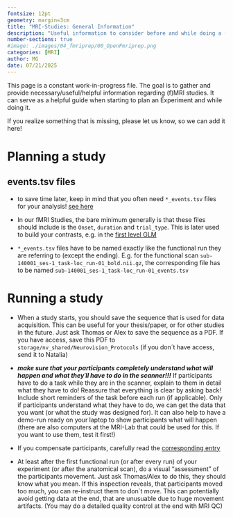 ```yaml
---
fontsize: 12pt
geometry: margin=3cm
title: "MRI-Studies: General Information"
description: "Useful information to consider before and while doing a (f)MRI Study"
number-sections: true
#image: ./images/04_fmriprep/00_OpenFmriprep.png
categories: [MRI]
author: MG
date: 07/21/2025
---
```


This page is a constant work-in-progress file. The goal is to gather and provide necessary/useful/helpful information regarding (f)MRI studies. It can serve as a helpful guide when starting to plan an Experiment and while doing it.

If you realize something that is missing, please let us know, so we can add it here!

# Planning a study

## events.tsv files

-   to save time later, keep in mind that you often need `*_events.tsv` files for your analysis! [see here](https://bids-specification.readthedocs.io/en/stable/modality-specific-files/task-events.html)

-   In our fMRI Studies, the bare minimum generally is that these files should include is the `Onset`, `duration` and `trial_type`. This is later used to build your contrasts, e.g. in the [first level GLM](../../dicom_to_glm/first_level_glm_nilearn.qmd)

-   `*_events.tsv` files have to be named exactly like the functional run they are referring to (except the ending). E.g. for the functional scan `sub-140001_ses-1_task-loc_run-01_bold.nii.gz`, the corresponding file has to be named `sub-140001_ses-1_task-loc_run-01_events.tsv`

# Running a study

-   When a study starts, you should save the sequence that is used for data acquisition. This can be useful for your thesis/paper, or for other studies in the future. Just ask Thomas or Alex to save the sequence as a PDF. If you have access, save this PDF to `storage/nv_shared/Neurovision_Protocols` (if you don´t have access, send it to Natalia)

-   ***make sure that your participants completely understand what will happen and what they´ll have to do in the scanner!!!*** If participants have to do a task while they are in the scanner, explain to them in detail what they have to do! Reassure that everything is clear by asking back! Include short reminders of the task before each run (if applicable). Only if participants understand what they have to do, we can get the data that you want (or what the study was designed for). It can also help to have a demo-run ready on your laptop to show participants what will happen (there are also computers at the MRI-Lab that could be used for this. If you want to use them, test it first!)

-   If you compensate participants, carefully read the [corresponding entry](../../people/compensation/compensation.qmd)

-   At least after the first functional run (or after every run) of your experiment (or after the anatomical scan), do a visual "assessment" of the participants movement. Just ask Thomas/Alex to do this, they should know what you mean. If this inspection reveals, that participants moved too much, you can re-instruct them to don´t move. This can potentially avoid getting data at the end, that are unusuable due to huge movement artifacts. (You may do a detailed quality control at the end with MRI QC)
